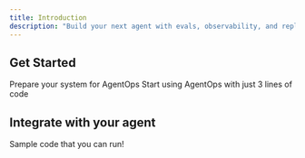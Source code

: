 ```yaml
---
title: Introduction
description: "Build your next agent with evals, observability, and replay."
---
```


## Get Started

<CardGroup cols={2}>
  <Card title="Installing AgentOps" icon="wrench" href="./installation">
    Prepare your system for AgentOps
  </Card>
  <Card title="Quick Start" icon="rocket" href="./quickstart">
    Start using AgentOps with just 3 lines of code
  </Card>
</CardGroup>

## Integrate with your agent

<CardGroup cols={2}>
  <Card title="Example Code" icon="square-code" href="./examples">
    Sample code that you can run!
  </Card>
</CardGroup>
